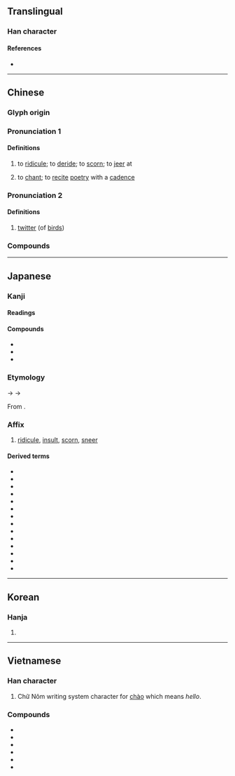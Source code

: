 {{character info}}
==Translingual==

===Han character===
{{Han char|rn=30|rad=口|as=12|sn=15|four=67020|canj=RJJB|ids=⿰口朝}}

====References====
* {{Han ref|kx=0207.080|dkj=04254|dj=0430.060|hdz=10681.100|uh=5632|ud=22066|bh=BC4A|bd=48202}}

----

==Chinese==
{{zh-forms|alt=謿}}

===Glyph origin===
{{Han etym}}

===Pronunciation 1===
{{zh-pron
|m=cháo,zhāo
|m_note=zhāo - literary variant
|m-s=
|c=zaau1
|c-t=
|g=
|h=pfs=
|j=
|mb=
|md=
|mn=ml:tiâu/tw:sau
|mn-t=
|w=
|x=
|mc=y
|oc=y
|cat=v
}}

====Definitions====
{{zh-hanzi}}

# to [[ridicule]]; to [[deride]]; to [[scorn]]; to [[jeer]] at
# {{lb|zh|literary}} to [[chant]]; to [[recite]] [[poetry]] with a [[cadence]]

===Pronunciation 2===
{{zh-pron
|m=zhāo
|cat=v
}}

====Definitions====
{{zh-hanzi}}

# {{lb|zh|literary}} [[twitter]] (of [[bird]]s)

===Compounds===
{{zh-der|嘲諷漫罵|弄月嘲風|嘲哳|冷譏熱嘲|嘲撥|冷嘲熱罵|嘲謔|嘲啾|嘲戲|冷嘲熱諷|嘲風詠月|嘲惹|嘲弄|嘲風弄月|嘲諷|嘲詼|嘲笑|嘲訕|嘲罵|嘲歌|自嘲|聊以解嘲|自我解嘲|譏嘲|解嘲}}

----

==Japanese==

===Kanji===
{{ja-kanji|grade=c|rs=口12}}

====Readings====
{{ja-readings
|goon=ちょう<てう
|kanon=とう<たう
|kun=あざけ-る
}}

====Compounds====
* {{ja-r|嘲%風|^とう%ふう}}
* {{ja-r|解%嘲|かい%とう}}
* {{ja-r|嘲%笑う|あざ%わらう}}

===Etymology===
{{ja-kanjitab|ちょう|yomi=goon}}
{{IPAfont|/teu/}} → {{IPAchar|/t͡seu/}} → {{IPAchar|/t͡ɕoː/}}

From {{der|ja|ltc|sort=ちよう|-}} {{ltc-l|嘲}}.

===Affix===
{{ja-pos|affix|ちょう|hhira=てう}}

# [[ridicule#Noun|ridicule]], [[insult#Noun|insult]], [[scorn#Noun|scorn]], [[sneer#Noun|sneer]]

====Derived terms====
{{der-top3}}
* {{ja-r|嘲す|ちょうす}}
* {{ja-r|嘲%花|^ちょう%か}}
* {{ja-r|嘲%戯|ちょう%ぎ}}
* {{ja-r|嘲%謔|ちょう%ぎゃく}}
* {{ja-r|嘲%斎%坊|ちょう%さい%ぼう}}
* {{ja-r|嘲%殺|ちょう%さつ}}
* {{ja-r|嘲%笑|ちょう%しょう}}
* {{ja-r|嘲%罵|ちょう%ば}}
* {{ja-r|嘲%風|^ちょう%ふう}}
* {{ja-r|嘲%弄|ちょう%ろう}}
* {{ja-r|解嘲|かい%ちょう}}
* {{ja-r|自%嘲|じ%ちょう}}
* {{ja-r|侮%嘲|ぶ%ちょう}}
* {{ja-r|冷嘲|れい%ちょう}}
{{der-bottom}}

----

==Korean==

===Hanja===
{{ko-hanja|hangeul=조|rv=jo|mr=cho}}

# {{rfdef|ko|sort=口12}}

----

==Vietnamese==

===Han character===
{{vi-hantu|[[trào]], [[chào]], [[ràu]], [[nhào]], [[rầu]], [[thều]], [[trều]]|rs=口12}}

# Chữ Nôm writing system character for [[chào]] which means ''hello''.

===Compounds===
* {{vi-l|嘲𣇜𤏬}}
* {{vi-l|吀嘲}}
* {{vi-l|嘲𣇜𣋁}}
* {{vi-l|祝𥄬𤯆}}
* {{vi-l|嘲英}}
* {{vi-l|嘲姊}}